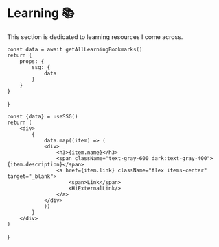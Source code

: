 # Learning 📚

This section is dedicated to learning resources I come across.


    const data = await getAllLearningBookmarks()
    return {
        props: {
            ssg: {
                data
            }
        }
    }

}

    const {data} = useSSG()
    return (
        <div>
            {
                data.map((item) => (
                <div>
                    <h3>{item.name}</h3>
                    <span className="text-gray-600 dark:text-gray-400">{item.description}</span>
                    <a href={item.link} className="flex items-center" target="_blank">
                        <span>Link</span> 
                        <HiExternalLink/>
                    </a>
                </div>
                ))
            }
        </div>
    )

}

<Learning />

